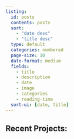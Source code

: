 ```yaml
---
listing:
  id: posts
  contents: posts
  sort:
    - "date desc"
    - "title desc"
  type: default
  categories: numbered
  page-size: 10
  date-format: medium
  fields: 
    - title
    - description
    - date
    - image
    - categories
    - reading-time
  sort-ui: [date, title]
---
```


## Recent Projects:
::: {#posts}
:::
